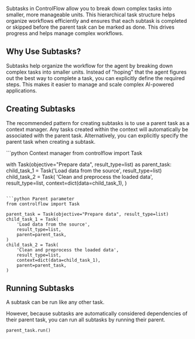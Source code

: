 
Subtasks in ControlFlow allow you to break down complex tasks into smaller, more manageable units. This hierarchical task structure helps organize workflows efficiently and ensures that each subtask is completed or skipped before the parent task can be marked as done. This drives progress and helps manage complex workflows.

## Why Use Subtasks?

Subtasks help organize the workflow for the agent by breaking down complex tasks into smaller units. Instead of "hoping" that the agent figures out the best way to complete a task, you can explicitly define the required steps. This makes it easier to manage and scale complex AI-powered applications.

## Creating Subtasks

The recommended pattern for creating subtasks is to use a parent task as a context manager. Any tasks created within the context will automatically be associated with the parent task. Alternatively, you can explicitly specify the parent task when creating a subtask.

<CodeGroup>
```python Context manager
from controlflow import Task

with Task(objective="Prepare data", result_type=list) as parent_task:
    child_task_1 = Task('Load data from the source', result_type=list)
    child_task_2 = Task(
        'Clean and preprocess the loaded data', 
        result_type=list, 
        context=dict(data=child_task_1),
    )
```

```python Parent parameter
from controlflow import Task

parent_task = Task(objective="Prepare data", result_type=list)
child_task_1 = Task(
    'Load data from the source', 
    result_type=list, 
    parent=parent_task,
)
child_task_2 = Task(
    'Clean and preprocess the loaded data', 
    result_type=list, 
    context=dict(data=child_task_1),
    parent=parent_task,
)
```
</CodeGroup>

## Running Subtasks

A subtask can be run like any other task. 

However, because subtasks are automatically considered dependencies of their parent task, you can run all subtasks by running their parent.

```python
parent_task.run()
```
